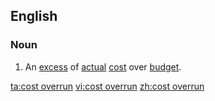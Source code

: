 ==English==

===Noun===
{{en-noun|head=[[cost]] [[overrun]]}}

# {{lb|en|accounting}} An [[excess]] of [[actual]] [[cost]] over [[budget]].

[[ta:cost overrun]]
[[vi:cost overrun]]
[[zh:cost overrun]]